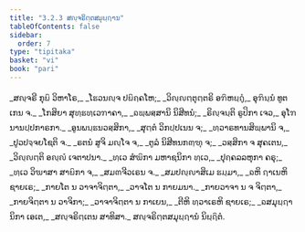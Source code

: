 ```yaml
---
title: "3.2.3 ສຎ຺ຈຣິຕ຺ຕສມຸຏ຺ຐານ"
tableOfContents: false
sidebar:
  order: 7
type: "tipitaka"
basket: "vi"
book: "pari"
---
```



<DynamicBreadcrumb />

<Division number="260" book="pari">

<Paragraph number="1103" type="verses" book="pari">
_ສຎ຺ຈຣີ ກຸຏິ ວິຫາໂຣ,_  
_ໂຘວນຎ຺ຈ ປຏິຄ຺ຄໂຫ;_  
_ວິຎ຺ຎຕ຺ຕຸຕ຺ຕຣິ ອຠິຫຏ຺ຐຸໍ,_  
ອຸຠິນ຺ນໍ ທູຕເກນ ຈ._  

</Paragraph>

<Paragraph number="1104" type="verses" book="pari">
_ໂກສິຍາ ສຸທ຺ຘທ຺ເວຠາຄາ,_  
_ຉພ຺ພສ຺ສານິ ນິສີທນໍ;_  
_ຣິຎ຺ຈນ຺ຕິ ຣູປິກາ ເຈວ,_  
ອຸໂຠ ນານປ຺ປກາຣກາ._  

</Paragraph>

<Paragraph number="1105" type="verses" book="pari">
_ອູນພນ຺ຘນວສ຺ສິກາ,_  
_ສຸຕ຺ຕໍ ວິກປ຺ປເນນ ຈ;_  
_ທ຺ວາຣທານສິພ຺ພານິ ຈ,_  
_ປູວປຈ຺ຈຍໂຊຕິ ຈ._  

</Paragraph>

<Paragraph number="1106" type="verses" book="pari">
_ຣຕນໍ ສູຈິ ມຎ຺ໂຈ ຈ,_  
_ຕູລໍ ນິສີທນກຓ຺ຑຸ ຈ;_  
_ວສ຺ສິກາ ຈ ສຸຄເຕນ,_  
_ວິຎ຺ຎຕ຺ຕິ ອຎ຺ຎໍ ເຈຕາປນາ._  

</Paragraph>

<Paragraph number="1107" type="verses" book="pari">
_ທ຺ເວ ສໍຆິກາ ມຫາຊນິກາ ທ຺ເວ,_  
_ປຸຄ຺ຄລລຫຸກາ ຄຣຸ;_  
_ທ຺ເວ ວິຆາສາ ສາຏິກາ ຈ,_  
_ສມຓຈີວເຣນ ຈ._  

</Paragraph>

<Paragraph number="1108" type="verses" book="pari">
_ສມປຎ຺ຎາສິເມ ຘມ຺ມາ,_  
_ຉຫິ ຐາເນຫິ ຊາຍເຣ;_  
_ກາຍໂຕ ນ ວາຈາຈິຕ຺ຕາ,_  
_ວາຈໂຕ ນ ກາຍມນາ._  

</Paragraph>

<Paragraph number="1109" type="verses" book="pari">
_ກາຍວາຈາ ນ ຈ ຈິຕ຺ຕາ,_  
_ກາຍຈິຕ຺ຕາ ນ ວາຈິກາ;_  
_ວາຈາຈິຕ຺ຕາ ນ ກາເຍນ,_  
_ຕີຫິ ທ຺ວາເຣຫິ ຊາຍເຣ;_  
_ຉສມຸຏ຺ຐານິກາ ເອເຕ,_  
_ສຎ຺ຈຣິຕ຺ເຕນ ສາທິສາ._  


</Paragraph>
</Division>

<Paragraph number="1110" type="center" book="pari">
ສຎ຺ຈຣິຕ຺ຕສມຸຏ຺ຐານໍ ນິຏ຺ຐິຕໍ.
</Paragraph>